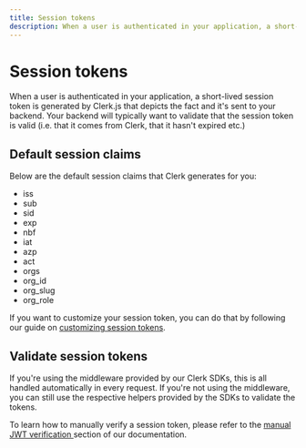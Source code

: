 ```yaml
---
title: Session tokens
description: When a user is authenticated in your application, a short-lived session token is generated by Clerk.js that depicts the fact and it's sent to your backend. Your backend will typically want to validate that the session token is valid (i.e. that it comes from Clerk, that it hasn't expired etc.)
---
```


# Session tokens

When a user is authenticated in your application, a short-lived session token is generated by Clerk.js that depicts the fact and it's sent to your backend. Your backend will typically want to validate that the session token is valid (i.e. that it comes from Clerk, that it hasn't expired etc.)

## Default session claims

Below are the default session claims that Clerk generates for you:

* iss
* sub
* sid
* exp
* nbf
* iat
* azp
* act
* orgs
* org_id
* org_slug
* org_role

If you want to customize your session token, you can do that by following our guide on [customizing session tokens](/docs/backend-requests/making/custom-session-token).

## Validate session tokens

If you're using the middleware provided by our Clerk SDKs, this is all handled automatically in every request. If you're not using the middleware, you can still use the respective helpers provided by the SDKs to validate the tokens.

To learn how to manually verify a session token, please refer to the [manual JWT verification ](/docs/backend-requests/handling/manual-jwt) section of our documentation.

